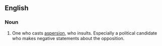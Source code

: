 ==English==

===Noun===
{{en-noun}}

#One who casts [[aspersion]], who insults.  Especially a political candidate who makes negative statements about the opposition.